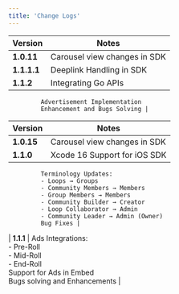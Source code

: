 ```yaml
---
title: 'Change Logs'
---
```


<Tabs>
  <Tab title="Android">

| Version    | Notes                                                                 |
|------------|-----------------------------------------------------------------------|
| **1.0.11** | Carousel view changes in SDK                                         |
| **1.1.1.1**| Deeplink Handling in SDK                                             |
| **1.1.2**  | Integrating Go APIs  
             Advertisement Implementation  
             Enhancement and Bugs Solving |

  </Tab>
  <Tab title="iOS">

| Version    | Notes                                                                 |
|------------|-----------------------------------------------------------------------|
| **1.0.15** | Carousel view changes in SDK                                         |
| **1.1.0**  | Xcode 16 Support for iOS SDK  
             Terminology Updates:  
             - Loops → Groups  
             - Community Members → Members  
             - Group Members → Members  
             - Community Builder → Creator  
             - Loop Collaborator → Admin  
             - Community Leader → Admin (Owner)  
             Bug Fixes |
| **1.1.1**  | Ads Integrations:  
             - Pre-Roll  
             - Mid-Roll  
             - End-Roll  
             Support for Ads in Embed  
             Bugs solving and Enhancements |

  </Tab>
</Tabs>
